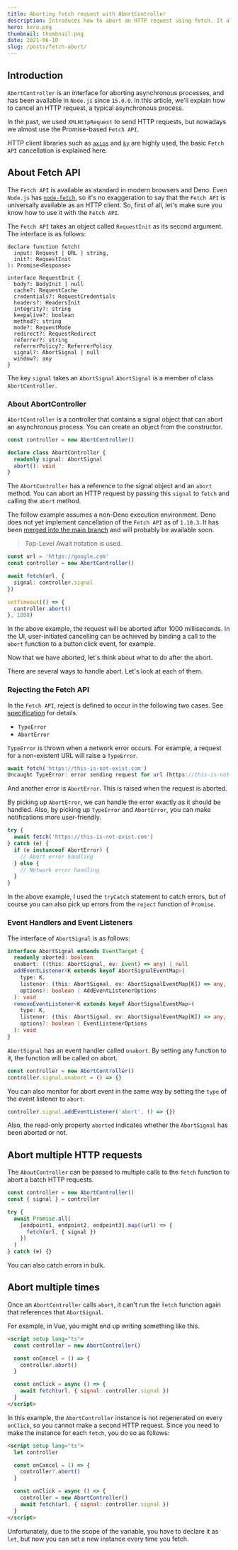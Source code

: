```yaml
---
title: Aborting fetch request with AbortController
description: Introduces how to abort an HTTP request using fetch. It also covers practical cases such as what to do after aborting, how to abort multiple HTTP requests at once, and explains the correct error handling.
hero: hero.png
thumbnail: thumbnail.png
date: 2021-06-10
slug: /posts/fetch-abort/
---
```


## Introduction

`AbortController` is an interface for aborting asynchronous processes, and has been available in `Node.js` since `15.0.0`.
In this article, we'll explain how to cancel an HTTP request, a typical asynchronous process.

In the past, we used `XMLHttpRequest` to send HTTP requests, but nowadays we almost use the Promise-based `Fetch API`.

HTTP client libraries such as [`axios`](https://github.com/axios/axios) and [`ky`](https://github.com/sindresorhus/ky) are highly used, the basic `Fetch API` cancellation is explained here.

## About Fetch API

The `Fetch API` is available as standard in modern browsers and Deno. Even `Node.js` has [`node-fetch`](https://github.com/node-fetch/node-fetch), so it's no exaggeration to say that the `Fetch API` is universally available as an HTTP client. So, first of all, let's make sure you know how to use it with the `Fetch API`.

The `Fetch API` takes an object called `RequestInit` as its second argument. The interface is as follows:

```ts{18}
declare function fetch(
  input: Request | URL | string,
  init?: RequestInit
): Promise<Response>

interface RequestInit {
  body?: BodyInit | null
  cache?: RequestCache
  credentials?: RequestCredentials
  headers?: HeadersInit
  integrity?: string
  keepalive?: boolean
  method?: string
  mode?: RequestMode
  redirect?: RequestRedirect
  referrer?: string
  referrerPolicy?: ReferrerPolicy
  signal?: AbortSignal | null
  window?: any
}
```

The key `signal` takes an `AbortSignal`.`AbortSignal` is a member of class `AbortController`.

### About AbortController

`AbortController` is a controller that contains a signal object that can abort an asynchronous process. You can create an object from the constructor.

```ts
const controller = new AbortController()

declare class AbortController {
  readonly signal: AbortSignal
  abort(): void
}
```

The `AbortController` has a reference to the signal object and an `abort` method. You can abort an HTTP request by passing this `signal` to `fetch` and calling the `abort` method.

The follow example assumes a non-Deno execution environment. Deno does not yet implement cancellation of the `Fetch API` as of `1.10.3`. It has been [merged into the main branch](https://github.com/denoland/deno/pull/10863) and will probably be available soon.

> Top-Level Await notation is used.

```ts
const url = 'https://google.com'
const controller = new AbortController()

await fetch(url, {
  signal: controller.signal
})

setTimeout(() => {
  controller.abort()
}, 1000)
```

In the above example, the request will be aborted after 1000 milliseconds. In the UI, user-initiated cancelling can be achieved by binding a call to the `abort` function to a button click event, for example.

Now that we have aborted, let's think about what to do after the abort.

There are several ways to handle abort. Let's look at each of them.

### Rejecting the Fetch API

In the `Fetch API`, reject is defined to occur in the following two cases. See [specification](https://fetch.spec.whatwg.org/) for details.

- `TypeError`
- `AbortError`

`TypeError` is thrown when a network error occurs. For example, a request for a non-existent URL will raise a `TypeError`.

```ts
await fetch('https://this-is-not-exist.com')
Uncaught TypeError: error sending request for url (https://this-is-not-exist.com/): error trying to connect: dns error: failed to lookup address information: nodename nor servname provided, or not known
```

And another error is `AbortError`. This is raised when the request is aborted.

By picking up `AbortError`, we can handle the error exactly as it should be handled.
Also, by picking up `TypeError` and `AbortError`, you can make notifications more user-friendly.

```ts
try {
  await fetch('https://this-is-not-exist.com')
} catch (e) {
  if (e instanceof AbortError) {
    // Abort error handling
  } else {
    // Network error handling
  }
}
```

In the above example, I used the `tryCatch` statement to catch errors, but of course you can also pick up errors from the `reject` function of `Promise`.

### Event Handlers and Event Listeners

The interface of `AbortSignal` is as follows:

```ts
interface AbortSignal extends EventTarget {
  readonly aborted: boolean
  onabort: ((this: AbortSignal, ev: Event) => any) | null
  addEventListener<K extends keyof AbortSignalEventMap>(
    type: K,
    listener: (this: AbortSignal, ev: AbortSignalEventMap[K]) => any,
    options?: boolean | AddEventListenerOptions
  ): void
  removeEventListener<K extends keyof AbortSignalEventMap>(
    type: K,
    listener: (this: AbortSignal, ev: AbortSignalEventMap[K]) => any,
    options?: boolean | EventListenerOptions
  ): void
}
```

`AbortSignal` has an event handler called `onabort`.
By setting any function to it, the function will be called on abort.

```ts
const controller = new AbortController()
controller.signal.onabort = () => {}
```

You can also monitor for abort event in the same way by setting the `type` of the event listener to `abort`.

```ts
controller.signal.addEventListener('abort', () => {})
```

Also, the read-only property `aborted` indicates whether the `AbortSignal` has been aborted or not.

## Abort multiple HTTP requests

The `AboutController` can be passed to multiple calls to the `fetch` function to abort a batch HTTP requests.

```ts
const controller = new AbortController()
const { signal } = controller

try {
  await Promise.all(
    [endpoint1, endpoint2, endpoint3].map((url) => {
      fetch(url, { signal })
    })
  )
} catch (e) {}
```

You can also catch errors in bulk.

## Abort multiple times

Once an `AbortController` calls `abort`, it can't run the `fetch` function again that references that `AbortSignal`.

For example, in Vue, you might end up writing something like this.

```html
<script setup lang="ts">
  const controller = new AbortController()

  const onCancel = () => {
    controller.abort()
  }

  const onClick = async () => {
    await fetch(url, { signal: controller.signal })
  }
</script>
```

In this example, the `AbortController` instance is not regenerated on every `onClick`, so you cannot make a second HTTP request.
Since you need to make the instance for each `fetch`, you do so as follows:

```html
<script setup lang="ts">
  let controller

  const onCancel = () => {
    controller?.abort()
  }

  const onClick = async () => {
    controller = new AbortController()
    await fetch(url, { signal: controller.signal })
  }
</script>
```

Unfortunately, due to the scope of the variable, you have to declare it as `let`, but now you can set a new instance every time you fetch.
